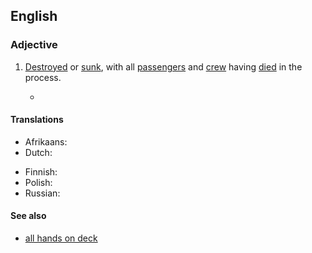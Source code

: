 ==English==

===Adjective===
{{en-adj|-}}

# {{lb|en|nautical|of a [[ship]], [[boat]], or other [[vessel]]}} [[destroyed|Destroyed]] or [[sunk]], with all [[passenger]]s and [[crew]] having [[died]] in the process.
#* {{quote-av|en|author=Drachinifel|title=Last Ride of the High Seas Fleet - Battle of Texel 1918|date=17 October 2018|url=https://www.youtube.com/watch?v=YrTeYcRXDEw|archiveurl=https://web.archive.org/web/20220804035059/https://www.youtube.com/watch?v=YrTeYcRXDEw|archivedate=4 August 2022|accessdate=4 August 2022|time=21:33|text=On the other hand, HMS ''Colossus'' takes multiple hits from several battleships at once, having drifted closer to the German fleet than the rest of her squadron.  She explodes as multiple magazine detonations rip the ship apart, and is '''lost with all hands'''.}}

====Translations====
{{trans-top|destroyed or sunk, while all passengers and crew died}}
* Afrikaans: {{t|af|met man en muis vergaan|lit=to sink with man and mouse}}
* Dutch: {{t|nl|[[met man en muis]] [[vergaan]]}}
{{trans-mid}}
* Finnish: {{t|fi|[[menetetty]] [[matkustaja|matkustajineen]] [[ja]] [[miehistö]]ineen}}
* Polish: {{t|pl|[[taki]], [[który]] [[utonąć|utonął]] [[ze]] [[wszyscy|wszystkimi]] [[na]] [[pokład|pokładzie]]}}
* Russian: {{t|ru|[[затонуть|затонул]] [[с|со]] [[все|всеми]] [[на]] [[борт]]у}}
{{trans-bottom}}

====See also====
* [[all hands on deck]]

{{c|en|Death}}